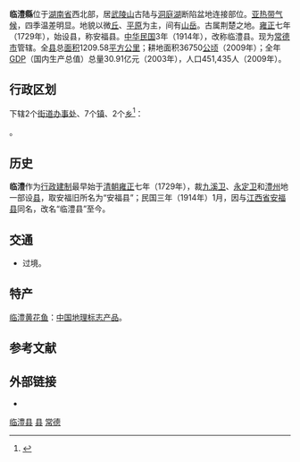 {{Infobox China County
|county          = 臨澧縣
|Belong          = [[湖南省|湖南省]][[常德市|常德市]]
|Types           = [[縣|縣]]
|area_total      = 1209.58
|census yr       = 2009年
|population_total= 45
|GDP             = 30億
|GDP as of       = 2003年
|post code       = 415200
|phone code      = 736
}}

'''临澧縣'''位于[[湖南省|湖南省]]西北部，居[[武陵山|武陵山]]古陆与[[洞庭湖|洞庭湖]]断陷盆地连接部位。[[亚热带气候|亚热带气候]]，四季温差明显。地貌以微[[丘|丘]]、[[平原|平原]]为主，间有[[山岳|山岳]]。古属荆楚之地。[[雍正|雍正]]七年（1729年），始设县，称安福县。[[中华民国|中华民国]]3年（1914年），改称临澧县。现为[[常德市|常德市]]管辖。全[[县|县]]总[[面积|面积]]1209.58[[平方公里|平方公里]]；耕地面积36750[[公顷|公顷]]（2009年）；全年[[GDP|GDP]]（国内生产总值）总量30.91亿元（2003年），人口451,435人（2009年）。

== 行政区划 ==
{{PAGENAMEBASE}}下辖2个[[街道办事处|街道办事处]]、7个[[行政建制镇|镇]]、2个[[乡_(中华人民共和国)|乡]]<ref>{{PRC admin/ref sgc|43/07/24}}</ref>：

{{PRC admin/children|43/07/24}}。

==历史==
'''临澧'''作为[[行政区划|行政建制]]最早始于[[清朝|清朝]][[雍正|雍正]]七年（1729年），裁[[九溪卫|九溪卫]]、[[永定卫|永定卫]]和[[澧州|澧州]]地一部设[[县|县]]，取安福旧所名为“安福县”；民国三年（1914年）1月，因与[[江西省|江西省]][[安福县|安福县]]同名，改名“临澧县”至今。

== 交通 ==
* {{中国国道名|207}}过境。

==特产==
[[临澧黄花鱼|临澧黄花鱼]]：[[中国地理标志产品|中国地理标志产品]]。

== 参考文献 ==
{{reflist}}

== 外部链接 ==
* {{Official website|http://www.linli.gov.cn/|name=临澧县人民政府}}

{{HuNan-stub}}
{{临澧县行政区划}}
{{常德市行政区划}}
{{湖南行政区划}}

[[Category:临澧县|]]
[[Category:常德区县市|县]]
[[Category:湖南省县份|常德]]